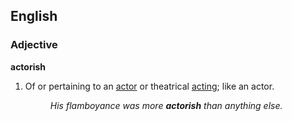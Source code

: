 ==English==

===Adjective===
'''actorish'''

# Of or pertaining to an [[actor]] or theatrical [[acting]]; like an actor.
#:''His flamboyance was more '''actorish''' than anything else.''